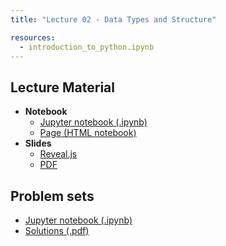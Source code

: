 ```yaml
---
title: "Lecture 02 - Data Types and Structure"

resources:
  - introduction_to_python.ipynb
---
```

## Lecture Material
- **Notebook**
    - <a href="data_types_and_structure.ipynb" download>Jupyter notebook (.ipynb)</a>  
    - <a href="data_types_and_structure.html" target="_blank">Page (HTML notebook)</a>  
- **Slides**
    - <a href="data_types_and_structure.slides.html" target="_blank">Reveal.js</a>  
    - <a href="data_types_and_structure.slides.pdf" download>PDF</a>

## Problem sets
- <a href="lecture_02_problem_sets.ipynb" download>Jupyter notebook (.ipynb)</a>
- <a href="lecture_02_solutions.pdf" download>Solutions (.pdf)</a>
